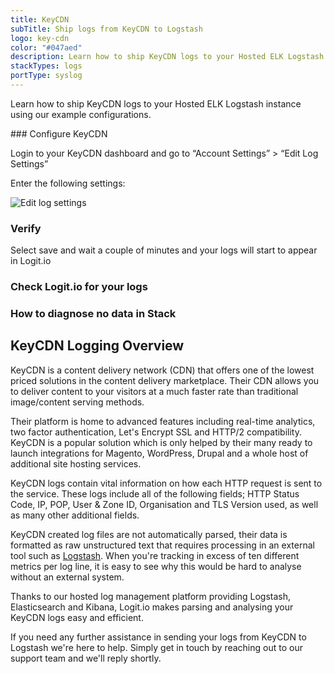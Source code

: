```yaml
---
title: KeyCDN
subTitle: Ship logs from KeyCDN to Logstash
logo: key-cdn
color: "#047aed"
description: Learn how to ship KeyCDN logs to your Hosted ELK Logstash instance using our example configurations.
stackTypes: logs
portType: syslog
---
```



Learn how to ship KeyCDN logs to your Hosted ELK Logstash instance using our example configurations.

<Steps>
  ### Configure KeyCDN

  Login to your KeyCDN dashboard and go to “Account Settings” > “Edit Log Settings”

  Enter the following settings:

  <ConfigureKeyCdn />  
  
  ![Edit log settings](@/images/integrations/keycdn/step-1.png)

  ### Verify

  Select save and wait a couple of minutes and your logs will start to appear in Logit.io

  ### Check Logit.io for your logs

  <LaunchStack utmMedium="logs" utmCampaign="keycdn" source="keycdn" />

  ### How to diagnose no data in Stack

  <DiagnoseNoData />

</Steps>

## KeyCDN Logging Overview

KeyCDN is a content delivery network (CDN) that offers one of the lowest 
priced solutions in the content delivery marketplace. Their CDN allows you 
to deliver content to your visitors at a much faster rate than 
traditional image/content serving methods.

Their platform is home to advanced features including real-time analytics, 
two factor authentication, Let's Encrypt SSL and HTTP/2 compatibility. 
KeyCDN is a popular solution which is only helped by their many ready to 
launch integrations for Magento, WordPress, Drupal and a whole host of 
additional site hosting services.

KeyCDN logs contain vital information on how each HTTP request is sent to 
the service. These logs include all of the following fields; HTTP Status Code, 
IP, POP, User & Zone ID, Organisation and TLS Version used, as well as 
many other additional fields.

KeyCDN created log files are not automatically parsed, their data is formatted 
as raw unstructured text that requires processing in an external tool 
such as [Logstash](/integrations/log-management/shippers/logstash). When you're tracking in excess 
of ten different metrics per log line, it is easy to see why this would 
be hard to analyse without an external system.

Thanks to our hosted log management platform providing Logstash, Elasticsearch 
and Kibana, Logit.io makes parsing and analysing your KeyCDN logs easy and efficient. 

If you need any further assistance in sending your logs from KeyCDN to Logstash 
we're here to help. Simply get in touch by reaching out to 
our support team <IntercomButton text="via live chat" /> and we'll reply shortly.
